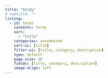 ```yaml
---
title: "Study"
# subtitle: ""
listing:
  - id: terms
    contents: terms
    sort:
      - "title"
    categories: unnumbered
    sort-ui: [title]
    filter-ui: [title, category, description]
    type: default
    page-size: 10
    fields: [title, category, description]
    image-align: left
---
```

